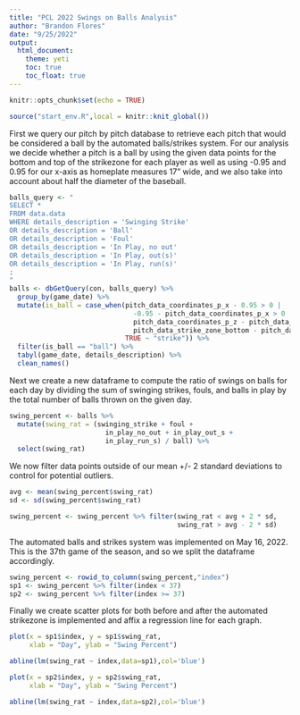 ```yaml
---
title: "PCL 2022 Swings on Balls Analysis"
author: "Brandon Flores"
date: "9/25/2022"
output: 
  html_document:
    theme: yeti
    toc: true
    toc_float: true
---
```


```r
knitr::opts_chunk$set(echo = TRUE)
```

```r
source("start_env.R",local = knitr::knit_global())
```

First we query our pitch by pitch database to retrieve each pitch that would be considered a ball by the automated balls/strikes system. For our analysis we decide whether a pitch is a ball by using the given data points for the bottom and top of the strikezone for each player as well as using -0.95 and 0.95 for our x-axis as homeplate measures 17" wide, and we also take into account about half the diameter of the baseball. 

```r
balls_query <- "
SELECT *
FROM data.data
WHERE details_description = 'Swinging Strike'
OR details_description = 'Ball'
OR details_description = 'Foul'
OR details_description = 'In Play, no out'
OR details_description = 'In Play, out(s)'
OR details_description = 'In Play, run(s)'
;
"
balls <- dbGetQuery(con, balls_query) %>%
  group_by(game_date) %>%
  mutate(is_ball = case_when(pitch_data_coordinates_p_x - 0.95 > 0 |
                               -0.95 - pitch_data_coordinates_p_x > 0 |
                               pitch_data_coordinates_p_z - pitch_data_strike_zone_top > 0 |
                               pitch_data_strike_zone_bottom - pitch_data_coordinates_p_z > 0 ~ "ball",
                             TRUE ~ "strike")) %>%
  filter(is_ball == "ball") %>%
  tabyl(game_date, details_description) %>%
  clean_names()

```

Next we create a new dataframe to compute the ratio of swings on balls for each day by dividing the sum of swinging strikes, fouls, and balls in play by the total number of balls thrown on the given day. 


```r
swing_percent <- balls %>%
  mutate(swing_rat = (swinging_strike + foul + 
                        in_play_no_out + in_play_out_s +
                        in_play_run_s) / ball) %>%
  select(swing_rat)
```
We now filter data points outside of our mean +/- 2 standard deviations to control for potential outliers. 

```r
avg <- mean(swing_percent$swing_rat)
sd <- sd(swing_percent$swing_rat)

swing_percent <- swing_percent %>% filter(swing_rat < avg + 2 * sd,
                                          swing_rat > avg - 2 * sd)

```

The automated balls and strikes system was implemented on May 16, 2022. This is the 37th game of the season, and so we split the dataframe accordingly. 
```r
swing_percent <- rowid_to_column(swing_percent,"index")
sp1 <- swing_percent %>% filter(index < 37)
sp2 <- swing_percent %>% filter(index >= 37)
```

Finally we create scatter plots for both before and after the automated strikezone is implemented and affix a regression line for each graph. 
```r
plot(x = sp1$index, y = sp1$swing_rat,
     xlab = "Day", ylab = "Swing Percent")

abline(lm(swing_rat ~ index,data=sp1),col='blue')

plot(x = sp2$index, y = sp2$swing_rat,
     xlab = "Day", ylab = "Swing Percent")

abline(lm(swing_rat ~ index,data=sp2),col='blue')
```


